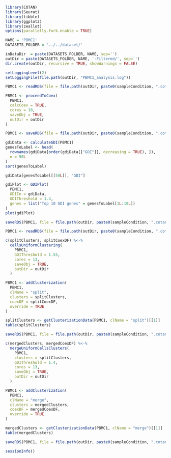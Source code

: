 ```r
library(COTAN)
library(Seurat)
library(tibble)
library(ggplot2)
library(zeallot)
options(parallelly.fork.enable = TRUE)

NAME = 'PBMC1'
DATASETS_FOLDER = '../../dataset/'

inDataDir  = paste(DATASETS_FOLDER, NAME, sep='')
outDir = paste(DATASETS_FOLDER, NAME, '-Filtered/', sep='')
dir.create(outDir, recursive = TRUE, showWarnings = FALSE)

setLoggingLevel(2)
setLoggingFile(file.path(outDir, "PBMC1_analysis.log"))
```

```r
PBMC1 <- readRDS(file = file.path(outDir, paste0(sampleCondition, ".cotan.RDS")))
```

```r
PBMC1 <- proceedToCoex(
  PBMC1,
  calcCoex = TRUE,
  cores = 10,
  saveObj = TRUE,
  outDir = outDir
)
```

```r
PBMC1 <- saveRDS(file = file.path(outDir, paste0(sampleCondition, ".cotan.RDS")))
```

```r
gdiData <- calculateGDI(PBMC1)
genesToLabel <- head(
  rownames(gdiData[order(gdiData[["GDI"]], decreasing = TRUE), ]),
  n = 50L
)
sort(genesToLabel)
```

```r
gdiData[genesToLabel[[50L]], "GDI"]
```

```r
gdiPlot <- GDIPlot(
  PBMC1,
  GDIIn = gdiData,
  GDIThreshold = 1.4,
  genes = list("Top 10 GDI genes" = genesToLabel[1L:10L])
)
plot(gdiPlot)
```

```r
saveRDS(PBMC1, file = file.path(outDir, paste0(sampleCondition, ".cotan.RDS")))
```

```r
PBMC1 <- readRDS(file = file.path(outDir, paste0(sampleCondition, ".cotan.RDS")))
```

```r
c(splitClusters, splitCoexDF) %<-%
  cellsUniformClustering(
    PBMC1,
    GDIThreshold = 1.55,
    cores = 13,
    saveObj = TRUE,
    outDir = outDir
  )

PBMC1 <- addClusterization(
  PBMC1,
  clName = "split",
  clusters = splitClusters,
  coexDF = splitCoexDF,
  override = TRUE
)
```

```r
splitClusters <- getClusterizationData(PBMC1, clName = "split")[[1]]
table(splitClusters)
```

```r
saveRDS(PBMC1, file = file.path(outDir, paste0(sampleCondition, ".cotan.RDS")))
```


```r
c(mergedClusters, mergedCoexDF) %<-%
  mergeUniformCellsClusters(
    PBMC1,
    clusters = splitClusters,
    GDIThreshold = 1.4,
    cores = 13,
    saveObj = TRUE,
    outDir = outDir
  )

PBMC1 <- addClusterization(
  PBMC1,
  clName = "merge",
  clusters = mergedClusters,
  coexDF = mergedCoexDF,
  override = TRUE
)
```

```r
mergedClusters <- getClusterizationData(PBMC1, clName = "merge")[[1]]
table(mergedClusters)
```

```r
saveRDS(PBMC1, file = file.path(outDir, paste0(sampleCondition, ".cotan.RDS")))
```

```r
sessionInfo()
```